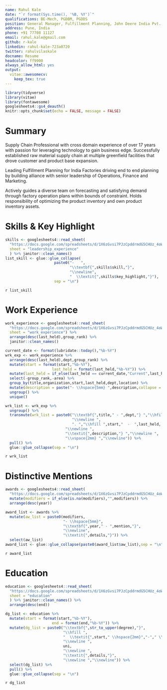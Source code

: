 ```yaml
---
name: Rahul Kale
date: "`r format(Sys.time(), '%B, %Y')`"
qualifications: BE-Mech, PGDBM, PGDDS
position: General Manager, Fulfillment Planning, John Deere India Pvt. Ltd.
address: Pune, India
phone: +91 77708 11127
email: rahul.kale@gmail.com
github: r-kale
linkedin: rahul-kale-723a0720
twitter: rahulvilaskale
docname: Resume
headcolor: ff9900
always_allow_html: yes
output: 
  vitae::awesomecv:
    keep_tex: true
---
```


```r
library(tidyverse)
library(vitae)
library(fontawesome)
googlesheets4::gs4_deauth()
knitr::opts_chunk$set(echo = FALSE, message = FALSE)
```

# Summary

Supply Chain Professional with cross domain experience of over 17 years with passion for leveraging technology to gain business edge. Successfully established raw material supply chain at multiple greenfield facilities that drove customer and product base expansion.

Leading Fulfillment Planning for India Factories driving end to end planning by building alliance with senior leadership of Operations, Finance and Marketing.

Actively guides a diverse team on forecasting and satisfying demand through factory operation plans within bounds of constraint. Holds responsibility of optimizing the product inventory and own product inventory assets.

# Skills & Key Highlight

```r
skills <- googlesheets4::read_sheet(
  "https://docs.google.com/spreadsheets/d/1X6zGvsi7PJzCpddrmdG5CHUz_4oWUFuBtaK2dLLy7bg",
  sheet = "leadership_experience"
  ) %>% janitor::clean_names()
list_skill <- glue::glue_collapse(
                      paste0("-   ",
                             "\\textbf{",skills$skill,"}",
                             "\\newline",
                             "  \\textit{",skills$key_highlight,"}"),
                      sep = "\n")
```

`r list_skill`

# Work Experience

```r
work_experience <- googlesheets4::read_sheet(
  "https://docs.google.com/spreadsheets/d/1X6zGvsi7PJzCpddrmdG5CHUz_4oWUFuBtaK2dLLy7bg",
  sheet = "work_experience") %>% 
  arrange(desc(last_held),group_rank) %>% 
  janitor::clean_names()

current_date <- format(lubridate::today(),"%b-%Y")
wrk_exp <- work_experience %>% 
  arrange(desc(last_held),dept,group_rank) %>% 
  mutate(start = format(start,"%b-%Y"),
                     last_held = format(last_held,"%b-%Y")) %>% 
  mutate(last_held = if_else(last_held == current_date,"Current",last_held)) %>% 
  select(-group_rank,-area) %>% 
  group_by(title,organization,start,last_held,dept,location) %>% 
  mutate(description = paste("- \\hspace{5mm} ",description,collapse = "\\newline ")) %>%
  ungroup() %>% 
  unique()

wrk_list <- wrk_exp %>% 
  ungroup() %>% 
  transmute(wrk_list = paste0("\\textbf{",title," - ",dept,"} ","\\hfill ",organization," - ",location,
                              "\\newline ",
                              ". ","\\hfill ",start,"  -  ",last_held,
                           "\\newline ",
                           "\\textit{",description,"} ","\\newline ",
                           "\\vspace{2mm} ","\\newline")) %>% 
  pull() %>% 
  glue::glue_collapse(sep = "\n")
```

`r wrk_list`

# Distinctive Mentions

```r
awards <- googlesheets4::read_sheet(
  "https://docs.google.com/spreadsheets/d/1X6zGvsi7PJzCpddrmdG5CHUz_4oWUFuBtaK2dLLy7bg", sheet = "distinctive_mentions") %>% janitor::clean_names() %>% 
  mutate(modifiers = if_else(is.na(modifiers),"",modifiers)) %>% 
  arrange(desc(year)) 

award_list <- awards %>% 
  mutate(aw_list = paste0(modifiers,
                          "- \\hspace{5mm}",
                          "\\textbf{",year," - ",mention,"}",
                          "\\newline",
                          "\\textit{",details,"}")) %>% 
  select(aw_list)
award_list <- glue::glue_collapse(paste0(award_list$aw_list),sep = "\n")
```

`r award_list`

# Education

```r
education <- googlesheets4::read_sheet(
  "https://docs.google.com/spreadsheets/d/1X6zGvsi7PJzCpddrmdG5CHUz_4oWUFuBtaK2dLLy7bg",
  sheet = "education"
  ) %>% janitor::clean_names() %>% 
  arrange(desc(end))

dg_list <- education %>% 
  mutate(start = format(start,"%b-%Y"),
                     end = format(end,"%b-%Y")) %>% 
  mutate(dg_list = paste0("\\textbf{",str_to_upper(degree),"}",
                          "\\hfill ",
                          "  \\textit{",start," \\hspace{2mm}","-"," \\hspace{2mm}",end,"}",
                          "\\newline ",
                          uni,
                          "\\newline ",
                          "\\textit{",details,"}",
                          "\\newline ","\\newline")) %>% 
  select(dg_list) %>% 
  pull() %>% 
  glue::glue_collapse(sep = "\n")


```

`r dg_list`
